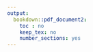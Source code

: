 ```yaml
---
output:
  bookdown::pdf_document2:
    toc : no
    keep_tex: no
    number_sections: yes
---
```


<!-- Note this section is Required -->

\thispagestyle{empty}
\begin{singlespace} 
\begin{center}

\Huge

\textbf{Major sources of variation in placental DNA methylation}

\Large

\vspace{8mm}

by

\vspace{8mm}

\huge

Victor Yuan

\Large

\vspace{8mm}

B.Sc., Concordia University, 2021

\vspace{10mm}

A DISSERTATION SUBMITTED IN PARTIAL FULFILLMENT OF THE REQUIREMENTS FOR THE DEGREE OF

\vspace{5mm}

DOCTOR OF PHILOSOPHY

\vspace{5mm}
in

\vspace{5mm}

THE FACULTY OF GRADUATE AND POSTDOCTORAL STUDIES

\vspace{5mm}

(Genome Science and Technology)

\vspace{5mm}

THE UNIVERSITY OF BRITISH COLUMBIA

\vspace{5mm}

(Vancouver)

\vspace{6mm}

November 2021

© Victor Yuan, 2021

\end{center}
\end{singlespace}
\normalsize
\clearpage
